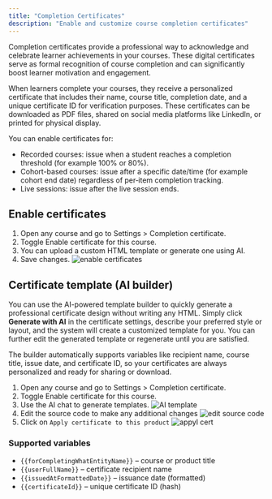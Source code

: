 ```yaml
---
title: "Completion Certificates"
description: "Enable and customize course completion certificates"
---
```


Completion certificates provide a professional way to acknowledge and celebrate learner achievements in your courses. These digital certificates serve as formal recognition of course completion and can significantly boost learner motivation and engagement.

When learners complete your courses, they receive a personalized certificate that includes their name, course title, completion date, and a unique certificate ID for verification purposes. These certificates can be downloaded as PDF files, shared on social media platforms like LinkedIn, or printed for physical display.

You can enable certificates for:

- Recorded courses: issue when a student reaches a completion threshold (for example 100% or 80%).
- Cohort-based courses: issue after a specific date/time (for example cohort end date) regardless of per‑item completion tracking.
- Live sessions: issue after the live session ends.

## Enable certificates

1. Open any course and go to Settings > Completion certificate.
2. Toggle Enable certificate for this course.
3. You can upload a custom HTML template or generate one using AI.
4. Save changes.
![enable certificates](https://67d6ad5ef66ee0901532fd2f.storage.fermion.app/public-uncached/object-store-public-files/uploads/01-10-2025/Arc_JOjEA9jkN0.citzyh.png)

## Certificate template (AI builder)

You can use the AI-powered template builder to quickly generate a professional certificate design without writing any HTML. Simply click **Generate with AI** in the certificate settings, describe your preferred style or layout, and the system will create a customized template for you. You can further edit the generated template or regenerate until you are satisfied.

The builder automatically supports variables like recipient name, course title, issue date, and certificate ID, so your certificates are always personalized and ready for sharing or download.

1. Open any course and go to Settings > Completion certificate.
2. Toggle Enable certificate for this course.
3. Use the AI chat to generate templates.
![AI template](https://67d6ad5ef66ee0901532fd2f.storage.fermion.app/public-uncached/object-store-public-files/uploads/06-10-2025/Arc_nWupgrg20y.idhiye.png)
4. Edit the source code to make any additional changes
![edit source code](https://67d6ad5ef66ee0901532fd2f.storage.fermion.app/public-uncached/object-store-public-files/uploads/06-10-2025/Arc_mOGA0DYohl.isxidk.png)
5. Click on `Apply certificate to this product`
![appyl cert](https://67d6ad5ef66ee0901532fd2f.storage.fermion.app/public-uncached/object-store-public-files/uploads/06-10-2025/Arc_tGcZrboeDe.dmxnui.png)

### Supported variables

- `{{forCompletingWhatEntityName}}` – course or product title
- `{{userFullName}}` – certificate recipient name
- `{{issuedAtFormattedDate}}` – issuance date (formatted)
- `{{certificateId}}` – unique certificate ID (hash)
